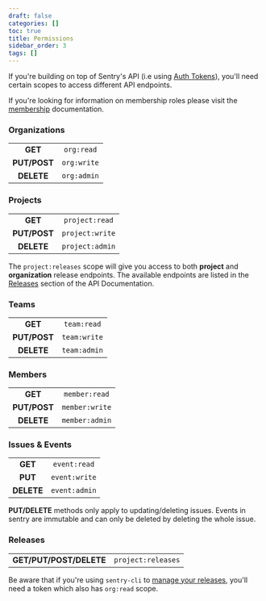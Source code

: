 ```yaml
---
draft: false
categories: []
toc: true
title: Permissions
sidebar_order: 3
tags: []
---
```

If you're building on top of Sentry's API (i.e using [Auth Tokens](/api/auth/)), you'll need certain scopes to access
different API endpoints.

If you're looking for information on membership roles please visit the
[membership](/accounts/membership/) documentation.

### Organizations

|               |             |
| :-:           | :-:         |
| **GET**       | `org:read`  |
| **PUT/POST**  | `org:write` |
| **DELETE**    | `org:admin` |

### Projects

|              |                 |
| :-:          | :-:             |
| **GET**      | `project:read`  |
| **PUT/POST** | `project:write` |
| **DELETE**   | `project:admin` |


<Alert level="warning" title="Note"><markdown>


The `project:releases` scope will give you access to both **project**
and **organization** release endpoints. The available endpoints are listed in the
[Releases](/api/releases/) section of the API Documentation.


</markdown></Alert>


### Teams

|              |              |
| :-:          | :-:          |
| **GET**      | `team:read`  |
| **PUT/POST** | `team:write` |
| **DELETE**   | `team:admin` |

### Members

|              |                |
| :-:          | :-:            |
| **GET**      | `member:read`  |
| **PUT/POST** | `member:write` |
| **DELETE**   | `member:admin` |

### Issues & Events

|             |               |
| :-:         | :-:           |
| **GET**     | `event:read`  |
| **PUT**     | `event:write` |
| **DELETE**  | `event:admin` |


<Alert level="warning" title="Note"><markdown>


**PUT/DELETE** methods only apply to updating/deleting issues.
Events in sentry are immutable and can only be deleted by deleting the whole issue.


</markdown></Alert>


### Releases

|                          |                    |
| :-:                      | :-:                |
| **GET/PUT/POST/DELETE**  | `project:releases` |


<Alert level="warning" title="Note"><markdown>


Be aware that if you're using `sentry-cli` to [manage your releases](/cli/releases/), you'll need a token which also has `org:read` scope.


</markdown></Alert>
